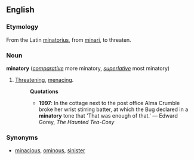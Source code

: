 ==English==
===Etymology===
From the Latin [[minatorius]], from [[minari]], to threaten.

===Noun===
'''minatory''' (''[[comparative]]'' more minatory, ''[[superlative]]'' most minatory)

# [[threaten|Threatening]], [[menace|menacing]].
#:'''Quotations'''
#:*'''1997''': In the cottage next to the post office Alma Crumble broke her wrist stirring batter, at which the Bug declared in a '''minatory''' tone that 'That was enough of that.' &mdash; Edward Gorey, ''The Haunted Tea-Cosy''

===Synonyms===
*[[minacious]], [[ominous]], [[sinister]]